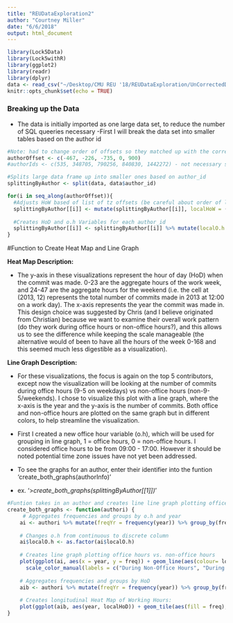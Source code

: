 ```yaml
---
title: "REUDataExploration2"
author: "Courtney Miller"
date: "6/6/2018"
output: html_document
---
```


```r
library(Lock5Data)
library(Lock5withR)
library(ggplot2)
library(readr)
library(dplyr)
data <- read_csv("~/Desktop/CMU REU '18/REUDataExploration/UnCorrectedDataHadoop.csv")
knitr::opts_chunk$set(echo = TRUE)
```

### Breaking up the Data
- The data is initially imported as one large data set, to reduce the number of SQL queeries necessary 
-First I will break the data set into smaller tables based on the author id

```r
#Note: had to change order of offsets so they matched up with the correct author_id, watch out for this!
authorOffset <- c(-467, -226, -735, 0, 900) 
#authorIds <- c(535, 348705, 790256, 840830, 1442272) - not necessary since we used indexes in the for loop

#Splits large data frame up into smaller ones based on author_id
splittingByAuthor <- split(data, data$author_id)

for(i in seq_along(authorOffset)){
  #Adjusts HoW based of list of tz offsets (be careful about order of list!! make sure it matches order of data frames!)
  splittingByAuthor[[i]] <- mutate(splittingByAuthor[[i]], localHoW = (HoW + as.integer(authorOffset[i]/100)) %% 168)
  
  #Creates HoD and o.h Variables for each author_id
  splittingByAuthor[[i]] <- splittingByAuthor[[i]] %>% mutate(localO.h = ifelse(localHoW %in% 129:137, "1", ifelse(localHoW %in% 105:113, "1", ifelse(localHoW %in% 81:89, "1", ifelse(localHoW %in% 57:65, "1", ifelse(localHoW %in% 33:41, "1", "0")))))) %>% mutate(localHoD = ifelse(localHoW %in% 0:23, (localHoW %% 24) + 24, ifelse(localHoW %in% 144:167, local(HoW %% 24) + 24, localHoW %% 24))) 
}

```

#Function to Create Heat Map and Line Graph

**Heat Map Description:**

- The y-axis in these visualizations represent the hour of day (HoD) when the commit was made. 0-23 are the aggregate hours of the work week, and 24-47 are the aggregate hours for the weekend (i.e. the cell at (2013, 12) represents the total number of commits made in 2013 at 12:00 on a work day).  The x-axis represents the year the commit was made in.  This design choice was suggested by Chris (and I believe originated from Christian) because we want to examine their overall work pattern (do they work during office hours or non-office hours?), and this allows us to see the difference while keeping the scale manageable (the alternative would of been to have all the hours of the week 0-168 and this seemed much less digestible as a visualization).

**Line Graph Description:**

- For these visualizations, the focus is again on the top 5 contributors, except now the visualization will be looking at the number of commits during office hours (9-5 on weekdays) vs non-office hours (non-9-5/weekends).  I chose to visualize this plot with a line graph, where the x-axis is the year and the y-axis is the number of commits.  Both office and non-office hours are plotted on the same graph but in different colors, to help streamline the visualization.

- First I created a new office hour variable (o.h), which will be used for grouping in line graph, 1 = office hours, 0 = non-office hours.  I considered office hours to be from 09:00 - 17:00.  However it should be noted potential time zone issues have not yet been addressed.  

- To see the graphs for an author, enter their identifier into the funtion 'create_both_graphs(authorInfo)'
- ex. '>*create_both_graphs(splittingByAuthor[[1]])*'

```r
#Funtion takes in an author and creates line line graph plotting office hours vs. non-office hours and longitudinal Heat Map of Working Hours for the author 
create_both_graphs <- function(authori) {
     # Aggregates frequencies and groups by o.h and year
    ai <- authori %>% mutate(freqYr = frequency(year)) %>% group_by(freqYr, year, localO.h) %>% summarise(freq = sum(freqYr)) %>% group_by(localO.h)
    
    # Changes o.h from continuous to discrete column 
    ai$localO.h <- as.factor(ai$localO.h)
    
    # Creates line graph plotting office hours vs. non-office hours
    plot(ggplot(ai, aes(x = year, y = freq)) + geom_line(aes(colour= localO.h)) + labs(title = "Office Hour vs. Non-Office Hour Commits\n", x = "Year", y = "Number of Commits", color = "Time of Commit") +
      scale_color_manual(labels = c("During Non-Office Hours", "During Office Hours"), values = c("blue", "red")))
    
    # Aggregates frequencies and groups by HoD
    aib <- authori %>% mutate(freqYr = frequency(year)) %>% group_by(freqYr, localHoD, year, localO.h) %>% summarise(freq = sum(freqYr)) %>% group_by(localO.h)
    
    # Creates longitudinal Heat Map of Working Hours:
    plot(ggplot(aib, aes(year, localHoD)) + geom_tile(aes(fill = freq), colour = "white") + scale_fill_gradient(low = "white", high = "steelblue") + scale_y_continuous(breaks=seq(0, 168, 2)))
}
```